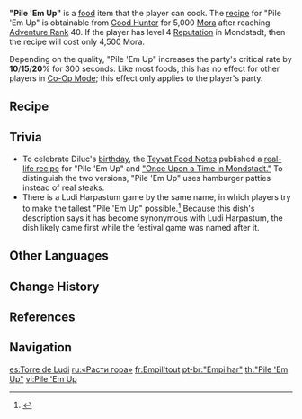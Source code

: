 {{Food Infobox
|id              = 108056
|name            = "Pile 'Em Up"
|description     = A rich, meaty dish.
|desc_basic      = Originally a [[Mondstadt]] dish made of steaks, potatoes, and cheese, it has since become synonymous with [[Ludi Harpastum]].
|desc_delicious  = Piled in just the right way to be both aesthetically pleasing and delicious all the way through. I wonder if we can pile it a little higher...
|desc_suspicious = The meat must have been stacked wrong... Yeah, that's it. Now, can this actually be served...?
|type            = ATK-Boosting Dishes
|effectType      = CRIT Rate Up
|effect          = Increases all party members' CRIT Rate by (var1)% for 300s.
|eff_att1        = CRIT Rate
|eff_suspicious1 = 10
|eff_basic1      = 15
|eff_delicious1  = 20
|rarity          = 3
|variant         = "Once Upon a Time in Mondstadt"
|region          = Mondstadt
|recipe          = Sold by [[Good Hunter]]
}}
'''"Pile 'Em Up"''' is a [[food]] item that the player can cook. The [[recipe]] for "Pile 'Em Up" is obtainable from [[Good Hunter]] for 5,000 [[Mora]] after reaching [[Adventure Rank]] 40. If the player has level 4 [[Reputation]] in Mondstadt, then the recipe will cost only 4,500 Mora.

Depending on the quality, "Pile 'Em Up" increases the party's critical rate by '''10'''/'''15'''/'''20'''% for 300 seconds. Like most foods, this has no effect for other players in [[Co-Op Mode]]; this effect only applies to the player's party.

{{Special Dish|Diluc|"Once Upon a Time in Mondstadt"}}

==Recipe==
{{Recipe
|type = Cooking
|Raw Meat = 3
|Potato = 3
|Small Lamp Grass = 1
|Cheese = 1
|sort = Raw Meat,Potato,Small Lamp Grass,Cheese
}}

==Trivia==
*To celebrate Diluc's [[birthday]], the [[Teyvat Food Notes]] published a [https://ys.mihoyo.com/main/news/detail/15367 real-life recipe] for "Pile 'Em Up" and [["Once Upon a Time in Mondstadt"|"Once Upon a Time in Mondstadt."]] To distinguish the two versions, "Pile 'Em Up" uses hamburger patties instead of real steaks.
*There is a Ludi Harpastum game by the same name, in which players try to make the tallest "Pile 'Em Up" possible.<ref>{{Ref/Manga|9|note=Part 1}}</ref> Because this dish's description says it has become synonymous with Ludi Harpastum, the dish likely came first while the festival game was named after it.

==Other Languages==
{{Other Languages
|en      = "Pile 'Em Up"
|zhs     = 「堆高高」
|zhs_rm  = "Duī Gāogāo"
|zht     = 「堆高高」
|zht_rm  = "Duī Gāogāo"
|zh_tl   = Stack Higher and Higher
|ja      = 「お{{Rubi|肉|にく}}ツミツミ」
|ja_rm   = "Oniku Tsumitsumi"
|ja_tl   = Pile Up Meat
|ko      = 「높이 쌓기」
|ko_rm   = "Nop-i Ssatgi"
|ko_tl   = Pile Up High
|es      = Torre de Ludi
|es_tl   = Ludi Tower
|fr      = Empil'tout
|fr_tl   = Pile Everything Up
|ru      = «Расти гора»
|ru_tl   = "Grow, Mountain"
|th      = "Pile 'Em Up"
|vi      = Pile 'Em Up
|de      = Hochgestapeltes
|de_tl   = High-Stacked
|id      = "Pile 'Em Up"
|pt      = "Empilhar"
|pt_tl   = "Pile Up"
}}

==Change History==
{{Change History|1.0}}

==References==
{{Reflist|1}}

==Navigation==
{{Food Navbox}}

[[es:Torre de Ludi]]
[[ru:«Расти гора»]]
[[fr:Empil'tout]]
[[pt-br:"Empilhar"]]
[[th:"Pile 'Em Up"]]
[[vi:Pile 'Em Up]]
